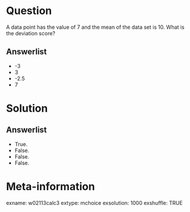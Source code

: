 Question
========
A data point has the value of 7 and the mean of the data set is 10. What is the deviation score?

Answerlist
----------
* -3
* 3
* -2.5
* 7


Solution
========

Answerlist
----------
* True.
* False.
* False.
* False.


Meta-information
================
exname: w02113calc3
extype: mchoice
exsolution: 1000
exshuffle: TRUE